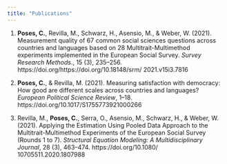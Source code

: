 ```yaml
---
title: "Publications"
---
```


1.  **Poses, C.**, Revilla, M., Schwarz, H., Asensio, M., & Weber, W. (2021). Measurement quality of 67 common social sciences questions across countries and languages based on 28 Multitrait-Multimethod experiments implemented in the European Social Survey. *Survey Research Methods*., 15 (3), 235–256. https://doi.org/https://doi.org/10.18148/srm/ 2021.v15i3.7816

2.  **Poses, C.**, & Revilla, M. (2021). Measuring satisfaction with democracy: How good are different scales across countries and languages? *European Political Science Review*, 1–18. https://doi.org/10.1017/S1755773921000266

3.  Revilla, M., **Poses, C.**, Serra, O., Asensio, M., Schwarz, H., & Weber, W. (2021). Applying the Estimation Using Pooled Data Approach to the Multitrait-Multimethod Experiments of the European Social Survey (Rounds 1 to 7). *Structural Equation Modeling: A Multidisciplinary Journal*, 28 (3), 463–474. https://doi.org/10.1080/ 10705511.2020.1807988
